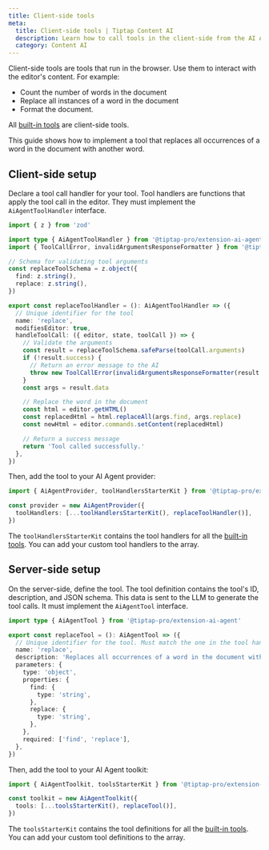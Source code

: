 ```yaml
---
title: Client-side tools
meta:
  title: Client-side tools | Tiptap Content AI
  description: Learn how to call tools in the client-side from the AI Agent.
  category: Content AI
---
```


Client-side tools are tools that run in the browser. Use them to interact with the editor's content. For example:

- Count the number of words in the document
- Replace all instances of a word in the document
- Format the document.

All [built-in tools](/content-ai/capabilities/agent/custom-llms/tools#built-in-tools) are client-side tools.

This guide shows how to implement a tool that replaces all occurrences of a word in the document with another word.

## Client-side setup

Declare a tool call handler for your tool. Tool handlers are functions that apply the tool call in the editor. They must implement the `AiAgentToolHandler` interface.

```ts
import { z } from 'zod'

import type { AiAgentToolHandler } from '@tiptap-pro/extension-ai-agent'
import { ToolCallError, invalidArgumentsResponseFormatter } from '@tiptap-pro/extension-ai-agent'

// Schema for validating tool arguments
const replaceToolSchema = z.object({
  find: z.string(),
  replace: z.string(),
})

export const replaceToolHandler = (): AiAgentToolHandler => ({
  // Unique identifier for the tool
  name: 'replace',
  modifiesEditor: true,
  handleToolCall: ({ editor, state, toolCall }) => {
    // Validate the arguments
    const result = replaceToolSchema.safeParse(toolCall.arguments)
    if (!result.success) {
      // Return an error message to the AI
      throw new ToolCallError(invalidArgumentsResponseFormatter(result.error))
    }
    const args = result.data

    // Replace the word in the document
    const html = editor.getHTML()
    const replacedHtml = html.replaceAll(args.find, args.replace)
    const newHtml = editor.commands.setContent(replacedHtml)

    // Return a success message
    return 'Tool called successfully.'
  },
})
```

Then, add the tool to your AI Agent provider:

```ts
import { AiAgentProvider, toolHandlersStarterKit } from '@tiptap-pro/extension-ai-agent'

const provider = new AiAgentProvider({
  toolHandlers: [...toolHandlersStarterKit(), replaceToolHandler()],
})
```

The `toolHandlersStarterKit` contains the tool handlers for all the [built-in tools](/content-ai/capabilities/agent/custom-llms/tools#built-in-tools). You can add your custom tool handlers to the array.

## Server-side setup

On the server-side, define the tool. The tool definition contains the tool's ID, description, and JSON schema. This data is sent to the LLM to generate the tool calls. It must implement the `AiAgentTool` interface.

```ts
import type { AiAgentTool } from '@tiptap-pro/extension-ai-agent'

export const replaceTool = (): AiAgentTool => ({
  // Unique identifier for the tool. Must match the one in the tool handler
  name: 'replace',
  description: 'Replaces all occurrences of a word in the document with another word',
  parameters: {
    type: 'object',
    properties: {
      find: {
        type: 'string',
      },
      replace: {
        type: 'string',
      },
    },
    required: ['find', 'replace'],
  },
})
```

Then, add the tool to your AI Agent toolkit:

```ts
import { AiAgentToolkit, toolsStarterKit } from '@tiptap-pro/extension-ai-agent'

const toolkit = new AiAgentToolkit({
  tools: [...toolsStarterKit(), replaceTool()],
})
```

The `toolsStarterKit` contains the tool definitions for all the [built-in tools](/content-ai/capabilities/agent/custom-llms/tools#built-in-tools). You can add your custom tool definitions to the array.
